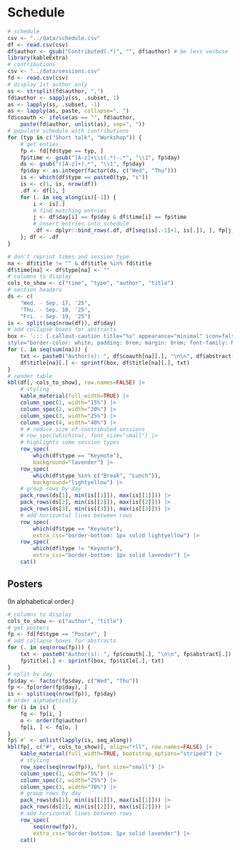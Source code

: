 # Schedule

```r
# schedule
csv <- "../data/schedule.csv"
df <- read.csv(csv)
df$author <- gsub("Contributed(.*)", "", df$author) # be less verbose
library(kableExtra)
# contributions
csv <- "../data/sessions.csv"
fd <- read.csv(csv)
# display 1st author only
ss <- strsplit(fd$author, ",")
fd$author <- sapply(ss, .subset, 1)
as <- lapply(ss, .subset, -1)
as <- lapply(as, paste, collapse=", ")
fd$coauth <- ifelse(as == "", fd$author,
    paste(fd$author, unlist(as), sep=", "))
# populate schedule with contributions
for (typ in c("Short talk", "Workshop")) {
    # get enties
    fp <- fd[fd$type == typ, ]
    fp$time <- gsub("[A-z]+\\s(.*)-.*", "\\1", fp$day)
    ds <- gsub("([A-z]+).*", "\\1", fp$day)
    fp$day <- as.integer(factor(ds, c("Wed", "Thu")))
    is <- which(df$type == paste0(typ, "s"))
    is <- c(1, is, nrow(df))
    .df <- df[1, ]
    for (. in seq_along(is)[-1]) {
        i <- is[.]
        # find matching entries
        j <- df$day[i] == fp$day & df$time[i] == fp$time
        # insert entries into schedule
        .df <- dplyr::bind_rows(.df, df[seq(is[.-1]+1, is[.]), ], fp[j, ])
    }; df <- .df
}
```

```r
# don't reprint times and session type
na <- df$title != "" & df$title %in% fd$title
df$time[na] <- df$type[na] <- ""
# columns to display
cols_to_show <- c("time", "type", "author", "title")
# section headers
ds <- c(
    "Wed. - Sep. 17, '25",
    "Thu. - Sep. 18, '25",
    "Fri. - Sep. 19, '25")
is <- split(seq(nrow(df)), df$day)
# add collapse boxes for abstracts
box <- '::: {.callout-caution title="%s" appearance="minimal" icon=false collapse=true 
style="border-color: white; padding: 0rem; margin: 0rem; font-family: Nunito Sans;"}\n%s\n'
for (. in seq(sum(na))) {
    txt <- paste0("Author(s): ", df$coauth[na][.], "\n\n", df$abstract[na][.])
    df$title[na][.] <- sprintf(box, df$title[na][.], txt)
}
# render table
kbl(df[, cols_to_show], row.names=FALSE) |>
    # styling
    kable_material(full_width=TRUE) |>
    column_spec(1, width="15%") |>
    column_spec(2, width="20%") |>
    column_spec(3, width="25%") |>
    column_spec(4, width="40%") |>
    # # reduce size of contributed sessions
    # row_spec(which(na), font_size="small") |>
    # highlights some session types
    row_spec(
        which(df$type == "Keynote"), 
        background="lavender") |>
    row_spec(
        which(df$type %in% c("Break", "Lunch")), 
        background="lightyellow") |>
    # group rows by day
    pack_rows(ds[1], min(is[[1]]), max(is[[1]])) |>
    pack_rows(ds[2], min(is[[2]]), max(is[[2]])) |>
    pack_rows(ds[3], min(is[[3]]), max(is[[3]])) |>
    # add horizontal lines between rows
    row_spec(
        which(df$type == "Keynote"), 
        extra_css="border-bottom: 1px solid lightyellow") |>
    row_spec(
        which(df$type != "Keynote"), 
        extra_css="border-bottom: 1px solid lavender") |>
    cat()
```

## Posters

(In alphabetical order.)

```r
# columns to display
cols_to_show <- c("author", "title")
# get posters
fp <- fd[fd$type == "Poster", ]
# add collapse boxes for abstracts
for (. in seq(nrow(fp))) {
    txt <- paste0("Author(s): ", fp$coauth[.], "\n\n", fp$abstract[.])
    fp$title[.] <- sprintf(box, fp$title[.], txt)
}
# split by day
fp$day <- factor(fp$day, c("Wed", "Thu"))
fp <- fp[order(fp$day), ]
is <- split(seq(nrow(fp)), fp$day)
# order alphabetically
for (i in is) {
    fq <- fp[i, ]
    o <- order(fq$author)
    fp[i, ] <- fq[o, ]
}
fp$`#` <- unlist(lapply(is, seq_along))
kbl(fp[, c("#", cols_to_show)], align="rll", row.names=FALSE) |>
    kable_material(full_width=TRUE, bootstrap_options="striped") |>
    # styling
    row_spec(seq(nrow(fp)), font_size="small") |>
    column_spec(1, width="5%") |>
    column_spec(2, width="25%") |>
    column_spec(3, width="70%") |>
    # group rows by day
    pack_rows(ds[1], min(is[[1]]), max(is[[1]])) |>
    pack_rows(ds[2], min(is[[2]]), max(is[[2]])) |>
    # add horizontal lines between rows
    row_spec(
        seq(nrow(fp)),
        extra_css="border-bottom: 1px solid lavender") |>
    cat()
```
